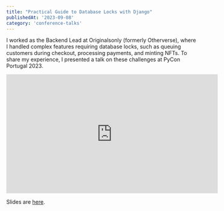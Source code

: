 ```yaml
---
title: "Practical Guide to Database Locks with Django"
publishedAt: '2023-09-08'
category: 'conference-talks'
---
```


I worked as the Backend Lead at Originalsonly (formerly Otherverse), where I handled complex features requiring database locks, such as queuing customers during checkout, processing payments, and minting NFTs. To share my experience, I presented a talk on these challenges at PyCon Portugal 2023.

<iframe width="560" height="315" src="https://www.youtube.com/embed/ixzPqspdYnU?si=8ZWsevCCNybd75xc" title="YouTube video player" frameborder="0" allow="accelerometer; autoplay; clipboard-write; encrypted-media; gyroscope; picture-in-picture; web-share" referrerpolicy="strict-origin-when-cross-origin" allowfullscreen></iframe>

Slides are [here](https://efe.me/public/pdfs/practical-guide-to-database-locks-with-django-pycon-portugal-23.pdf).